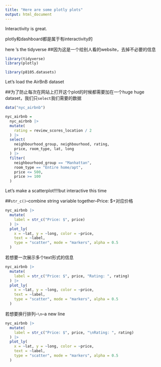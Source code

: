 ```yaml
---
title: "Here are some plotly plots"
output: html_document
---
```

Interactivity is great.

plotly和dashboard都是属于有interactivity的


here 's the tidyverse
##因为这是一个给别人看的website，去掉不必要的信息

```r
library(tidyverse)
library(plotly)

library(p8105.datasets)
```


Let's load the AirBnB dataset

##为了防止每次在网站上打开这个plot的时候都需要加在一个huge huge dataset，我们只`select`我们需要的数据

```r
data("nyc_airbnb")

nyc_airbnb =
  nyc_airbnb |> 
  mutate(
    rating = review_scores_location / 2
  ) |> 
  select(
    neighbourhood_group, neighbourhood, rating,
    price, room_type, lat, long
  ) |> 
  filter(
    neighbourhood_group == "Manhattan",
    room_type == "Entire home/apt",
    price <= 500,
    price >= 100
  )
```



Let's make a scatterplot!!!!but interactive this time

##`str_c()`--combine string variable together--Price: $+对应价格

```r
nyc_airbnb |> 
  mutate(
    label = str_c("Price: $", price) 
  ) |> 
  plot_ly(
    x = ~lat, y = ~long, color = ~price,
    text = ~label,
    type = "scatter", mode = "markers", alpha = 0.5
  )
```

若想要一次展示多个text形式的信息

```r
nyc_airbnb |> 
  mutate(
    label = str_c("Price: $", price, "Rating: ", rating) 
  ) |> 
  plot_ly(
    x = ~lat, y = ~long, color = ~price,
    text = ~label,
    type = "scatter", mode = "markers", alpha = 0.5
  )
```

若想要换行排列--`\n`--a new line

```r
nyc_airbnb |> 
  mutate(
    label = str_c("Price: $", price, "\nRating: ", rating) 
  ) |> 
  plot_ly(
    x = ~lat, y = ~long, color = ~price,
    text = ~label,
    type = "scatter", mode = "markers", alpha = 0.5
  )
```



